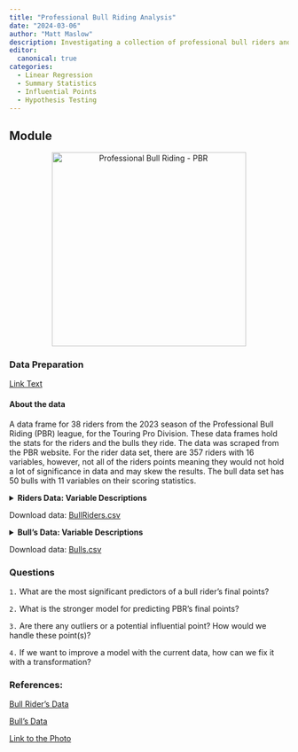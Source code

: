 ```yaml
---
title: "Professional Bull Riding Analysis"
date: "2024-03-06"
author: "Matt Maslow"
description: Investigating a collection of professional bull riders and their statistics from 2023 season for the Touring Pro Division.
editor: 
  canonical: true
categories:
  - Linear Regression
  - Summary Statistics
  - Influential Points
  - Hypothesis Testing
---
```



## Module

<div style="text-align:center;">
  <img src="bullRider.jpg" alt="Professional Bull Riding - PBR" width="350"/>
</div>

### Data Preparation

[Link Text](Webscrap_Cleaning_Data.qmd)


#### About the data

A data frame for 38 riders from the 2023 season of the Professional Bull Riding (PBR) league, for the Touring Pro Division. These data frames hold the stats for the riders and the bulls they ride. The data was scraped from the PBR website. For the rider data set, there are 357 riders with 16 variables, however, not all of the riders points meaning they would not hold a lot of significance in data and may skew the results. The bull data set has 50 bulls with 11 variables on their scoring statistics.


<details>

<summary><b>Riders Data: Variable Descriptions</b></summary>

| **Variable**        | **Description**                                           |
|---------------------|-----------------------------------------------------------|
| `Rider`             | Name of the pro bull rider                                |
| `Points`            | Total points earned by the bull rider                     |
| `Points Back`       | Difference in points between the rider and the leader     |
| `Events`            | Number of events participated in by the rider             |
| `Outs`              | Number of times the rider was scheduled to ride           |
| `Rides`             | Number of successful rides by the rider                   |
| `Buckoffs`          | Number of unsuccessful rides by the rider                 |
| `prop.Ridden`       | Percent of successfull rides                              |
| `Avg Ride Score`    | Average score for successful rides by the rider           |
| `Highest RideScore` | Highest score achieved by the rider in a single ride      |
| `Avg Buckoff Time`  | Average time spent on bulls that the rider failed to ride |
| `Round Wins`        | Number of round wins achieved by the rider                |
| `Event Wins`        | Number of event wins achieved by the rider                |
| `ReRides Taken`     | Number of re-rides taken by the rider                     |
| `Earnings`          | Total earnings of the rider from bull riding events       |
| `90Pt Rides`        | Number of rides scoring 90 points or above                |


</details>
Download data: [BullRiders.csv](BullRiders.csv)



<details>

<summary><b>Bull's Data: Variable Descriptions</b></summary>

| **Variable**           | **Description**                                            |
|------------------------|------------------------------------------------------------|
| `Bull`                 | Name of the bull                                           |
| `World Champ Avg Score`| Average score of the bull at world championship events     |
| `Events`               | Number of events the bull participated in                  |
| `Ridden`               | Number of times the bull was successfully ridden           |
| `Outs`                 | Number of times the bull was scheduled to be ridden        |
| `Rides`                | Number of successful rides on the bull                     |
| `Buckoffs`             | Number of unsuccessful rides on the bull                   |
| `Avg BullScore`        | Average score for successful rides on the bull             |
| `Highest BullScore`    | Highest score achieved by a rider on this bull             |
| `Avg Buckoff Time`     | Average time a rider spends on the bull before bucking off |
| `45Pt Rides`           | Number of rides scoring 45 points or above on this bull    |


</details>
Download data: [Bulls.csv](Bulls.csv)


### Questions

`1.` What are the most significant predictors of a bull rider's final points?

`2.` What is the stronger model for predicting PBR's final points?

`3.` Are there any outliers or a potential influential point? How would we handle these point(s)?

`4.` If we want to improve a model with the current data, how can we fix it with a transformation?



### References:

<a href="https://azcms.pbr.com/statistics/rider/?season=2023&tour=TPD-US" target="_blank">Bull Rider's Data</a>

<a href="https://azcms.pbr.com/statistics/bull/" target="_blank">Bull's Data</a>

[Link to the Photo](https://www.quora.com/Why-are-the-bulls-so-pissed-in-PBR-and-other-bull-riding-competitions-Is-it-instinct-that-makes-them-buck-off-the-rider-then-run-back-into-the-pen-or-do-they-train-them-to-act-like-this)

